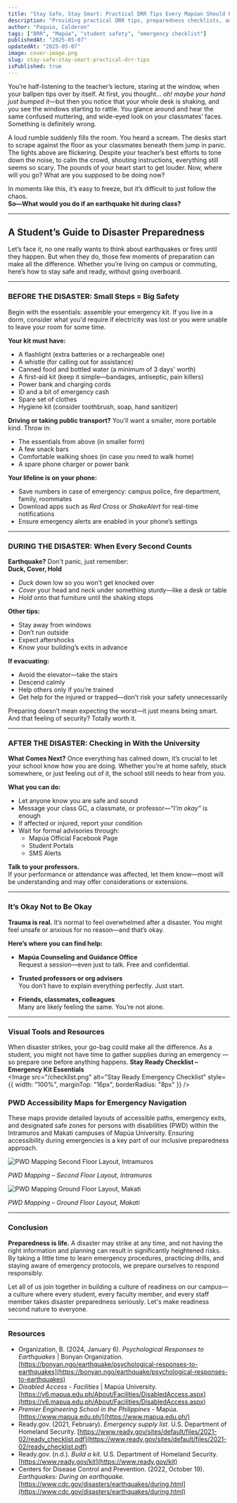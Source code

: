 ```yaml
---
title: "Stay Safe, Stay Smart: Practical DRR Tips Every Mapúan Should Know"
description: "Providing practical DRR tips, preparedness checklists, and mental wellness support for Mapúa students before, during, and after a disaster."
author: "Paguio, Calderon"
tags: ["DRR", "Mapúa", "student safety", "emergency checklist"]
publishedAt: "2025-05-07"
updatedAt: "2025-05-07"
image: cover-image.png
slug: stay-safe-stay-smart-practical-drr-tips
isPublished: true
---
```


You’re half-listening to the teacher’s lecture, staring at the window, when your ballpen tips over by itself. At first, you thought… *oh! maybe your hand just bumped it*—but then you notice that your whole desk is shaking, and you see the windows starting to rattle. You glance around and hear the same confused muttering, and wide-eyed look on your classmates’ faces. Something is definitely wrong.

A loud rumble suddenly fills the room. You heard a scream. The desks start to scrape against the floor as your classmates beneath them jump in panic. The lights above are flickering. Despite your teacher’s best efforts to tone down the noise, to calm the crowd, shouting instructions, everything still seems so scary. The pounds of your heart start to get louder. Now, where will you go? What are you supposed to be doing now?

In moments like this, it’s easy to freeze, but it’s difficult to just follow the chaos.  
**So—What would you do if an earthquake hit during class?**

---

## A Student’s Guide to Disaster Preparedness

Let’s face it, no one really wants to think about earthquakes or fires until they happen. But when they do, those few moments of preparation can make all the difference. Whether you’re living on campus or commuting, here’s how to stay safe and ready, without going overboard.

---

### BEFORE THE DISASTER: Small Steps = Big Safety

Begin with the essentials: assemble your emergency kit. If you live in a dorm, consider what you'd require if electricity was lost or you were unable to leave your room for some time.

**Your kit must have:**

- A flashlight (extra batteries or a rechargeable one)  
- A whistle (for calling out for assistance)  
- Canned food and bottled water (a minimum of 3 days' worth)  
- A first-aid kit (keep it simple—bandages, antiseptic, pain killers)  
- Power bank and charging cords  
- ID and a bit of emergency cash  
- Spare set of clothes  
- Hygiene kit (consider toothbrush, soap, hand sanitizer)

**Driving or taking public transport?** You'll want a smaller, more portable kind. Throw in:

- The essentials from above (in smaller form)  
- A few snack bars  
- Comfortable walking shoes (in case you need to walk home)  
- A spare phone charger or power bank

**Your lifeline is on your phone:**

- Save numbers in case of emergency: campus police, fire department, family, roommates  
- Download apps such as *Red Cross* or *ShakeAlert* for real-time notifications  
- Ensure emergency alerts are enabled in your phone’s settings  

---

### DURING THE DISASTER: When Every Second Counts

**Earthquake?** Don't panic, just remember:  
**Duck, Cover, Hold**  
- *Duck* down low so you won't get knocked over  
- *Cover* your head and neck under something sturdy—like a desk or table  
- *Hold* onto that furniture until the shaking stops

**Other tips:**
- Stay away from windows  
- Don’t run outside  
- Expect aftershocks  
- Know your building’s exits in advance  

**If evacuating:**
- Avoid the elevator—take the stairs  
- Descend calmly  
- Help others only if you’re trained  
- Get help for the injured or trapped—don't risk your safety unnecessarily  

Preparing doesn’t mean expecting the worst—it just means being smart. And that feeling of security? Totally worth it.

---

### AFTER THE DISASTER: Checking in With the University

**What Comes Next?** Once everything has calmed down, it’s crucial to let your school know how you are doing. Whether you’re at home safely, stuck somewhere, or just feeling out of it, the school still needs to hear from you.

**What you can do:**
- Let anyone know you are safe and sound  
- Message your class GC, a classmate, or professor—*“I’m okay”* is enough  
- If affected or injured, report your condition  
- Wait for formal advisories through:
  - Mapúa Official Facebook Page  
  - Student Portals  
  - SMS Alerts  

**Talk to your professors.**  
If your performance or attendance was affected, let them know—most will be understanding and may offer considerations or extensions.

---

### It’s Okay Not to Be Okay

**Trauma is real.** It’s normal to feel overwhelmed after a disaster. You might feel unsafe or anxious for no reason—and that’s okay.

**Here’s where you can find help:**

- **Mapúa Counseling and Guidance Office**  
  Request a session—even just to talk. Free and confidential.

- **Trusted professors or org advisers**  
  You don’t have to explain everything perfectly. Just start.

- **Friends, classmates, colleagues**  
  Many are likely feeling the same. You’re not alone.

---

### Visual Tools and Resources

When disaster strikes, your go-bag could make all the difference. As a student, you might not have time to gather supplies during an emergency — so prepare one before anything happens.
**Stay Ready Checklist – Emergency Kit Essentials**  
<Image 
  src="/checklist.png"
  alt="Stay Ready Emergency Checklist"
  style={{ width: "100%", marginTop: "16px", borderRadius: "8px" }}
/>

<h3 style={{ marginTop: "2rem", marginBottom: "1rem" }}>
  PWD Accessibility Maps for Emergency Navigation
</h3>
<p>
  These maps provide detailed layouts of accessible paths, emergency exits, and designated safe zones
  for persons with disabilities (PWD) within the Intramuros and Makati campuses of Mapúa University.
  Ensuring accessibility during emergencies is a key part of our inclusive preparedness approach.
</p>

<div style={{ display: "flex", gap: "16px", flexWrap: "wrap", justifyContent: "center" }}>
  <div style={{ flex: "1 1 45%" }}>
    <Image
      src="/intramuros-mapping.png"
      alt="PWD Mapping Second Floor Layout, Intramuros"
      style={{ width: "100%", borderRadius: "8px" }}
    />
    <p style={{ textAlign: "center", marginTop: "8px" }}>
      <em>PWD Mapping – Second Floor Layout, Intramuros</em>
    </p>
  </div>
  <div style={{ flex: "1 1 45%" }}>
    <Image
      src="/makati-mapping.png"
      alt="PWD Mapping Ground Floor Layout, Makati"
      style={{ width: "100%", borderRadius: "8px" }}
    />
    <p style={{ textAlign: "center", marginTop: "8px" }}>
      <em>PWD Mapping – Ground Floor Layout, Makati</em>
    </p>
  </div>
</div>

---

### Conclusion

**Preparedness is life.** A disaster may strike at any time, and not having the right information and planning can result in significantly heightened risks. By taking a little time to learn emergency procedures, practicing drills, and staying aware of emergency protocols, we prepare ourselves to respond responsibly.

Let all of us join together in building a culture of readiness on our campus—a culture where every student, every faculty member, and every staff member takes disaster preparedness seriously. Let's make readiness second nature to everyone.

---

### Resources

- Organization, B. (2024, January 6). *Psychological Responses to Earthquakes* | Bonyan Organization. [https://bonyan.ngo/earthquake/psychological-responses-to-earthquakes](https://bonyan.ngo/earthquake/psychological-responses-to-earthquakes)
- *Disabled Access - Facilities* | Mapúa University. [https://v6.mapua.edu.ph/About/Facilities/DisabledAccess.aspx](https://v6.mapua.edu.ph/About/Facilities/DisabledAccess.aspx)
- *Premier Engineering School in the Philippines* - Mapúa. [https://www.mapua.edu.ph/](https://www.mapua.edu.ph/)
- Ready.gov. (2021, February). *Emergency supply list.* U.S. Department of Homeland Security. [https://www.ready.gov/sites/default/files/2021-02/ready_checklist.pdf](https://www.ready.gov/sites/default/files/2021-02/ready_checklist.pdf)
- Ready.gov. (n.d.). *Build a kit.* U.S. Department of Homeland Security. [https://www.ready.gov/kit](https://www.ready.gov/kit)
- Centers for Disease Control and Prevention. (2022, October 19). *Earthquakes: During an earthquake.* [https://www.cdc.gov/disasters/earthquakes/during.html](https://www.cdc.gov/disasters/earthquakes/during.html)
